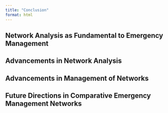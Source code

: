 ```yaml
---
title: "Conclusion"
format: html
---
```


## Network Analysis as Fundamental to Emergency Management

## Advancements in Network Analysis

## Advancements in Management of Networks

## Future Directions in Comparative Emergency Management Networks